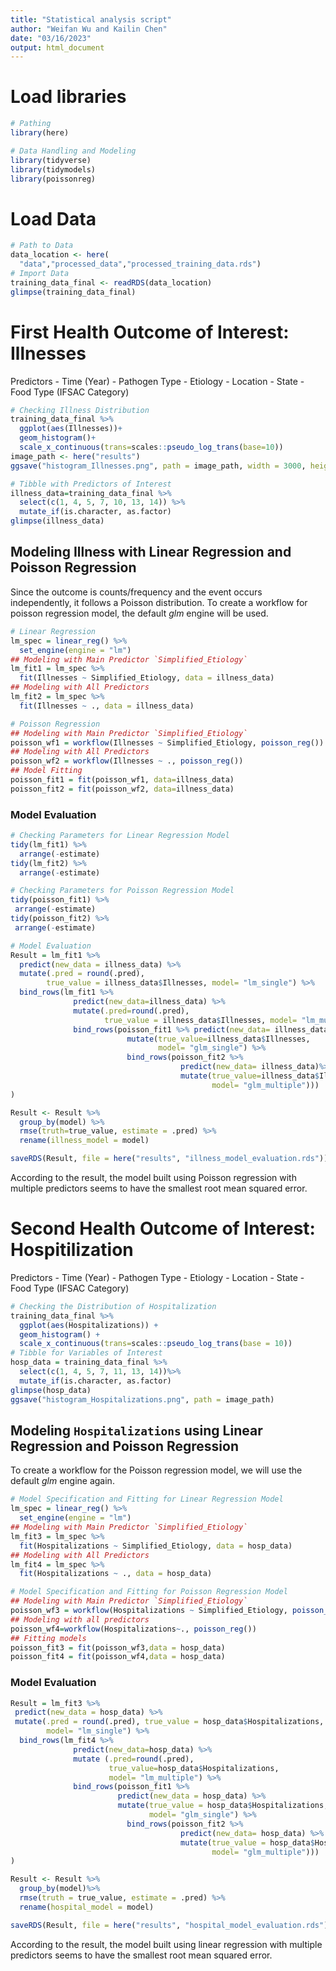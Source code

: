 ```yaml
---
title: "Statistical analysis script"
author: "Weifan Wu and Kailin Chen"
date: "03/16/2023"
output: html_document
---
```


# Load libraries
```r
# Pathing
library(here)

# Data Handling and Modeling
library(tidyverse)
library(tidymodels)
library(poissonreg)
```
# Load Data
```r
# Path to Data
data_location <- here(
  "data","processed_data","processed_training_data.rds")
# Import Data
training_data_final <- readRDS(data_location)
glimpse(training_data_final)
```
# First Health Outcome of Interest: Illnesses

Predictors
-   Time (Year)
-   Pathogen Type
-   Etiology
-   Location
-   State
-   Food Type (IFSAC Category)

```r
# Checking Illness Distribution
training_data_final %>%
  ggplot(aes(Illnesses))+
  geom_histogram()+
  scale_x_continuous(trans=scales::pseudo_log_trans(base=10))
image_path <- here("results")
ggsave("histogram_Illnesses.png", path = image_path, width = 3000, height = 2000, units = "px")

# Tibble with Predictors of Interest
illness_data=training_data_final %>%
  select(c(1, 4, 5, 7, 10, 13, 14)) %>%
  mutate_if(is.character, as.factor)
glimpse(illness_data)
```

## Modeling Illness with Linear Regression and Poisson Regression

Since the outcome is counts/frequency and the event occurs independently, it follows a Poisson distribution. To create a workflow for poisson regression model, the default *glm* engine will be used.

```r
# Linear Regression
lm_spec = linear_reg() %>%
  set_engine(engine = "lm")
## Modeling with Main Predictor `Simplified_Etiology`
lm_fit1 = lm_spec %>%
  fit(Illnesses ~ Simplified_Etiology, data = illness_data)
## Modeling with All Predictors
lm_fit2 = lm_spec %>%
  fit(Illnesses ~ ., data = illness_data)

# Poisson Regression
## Modeling with Main Predictor `Simplified_Etiology`
poisson_wf1 = workflow(Illnesses ~ Simplified_Etiology, poisson_reg())
## Modeling with All Predictors
poisson_wf2 = workflow(Illnesses ~ ., poisson_reg())
## Model Fitting
poisson_fit1 = fit(poisson_wf1, data=illness_data)
poisson_fit2 = fit(poisson_wf2, data=illness_data)
```

### Model Evaluation
```r
# Checking Parameters for Linear Regression Model
tidy(lm_fit1) %>%
  arrange(-estimate)
tidy(lm_fit2) %>%
  arrange(-estimate)

# Checking Parameters for Poisson Regression Model
tidy(poisson_fit1) %>%
 arrange(-estimate)
tidy(poisson_fit2) %>%
 arrange(-estimate)

# Model Evaluation
Result = lm_fit1 %>% 
  predict(new_data = illness_data) %>% 
  mutate(.pred = round(.pred), 
        true_value = illness_data$Illnesses, model= "lm_single") %>% 
  bind_rows(lm_fit1 %>% 
              predict(new_data=illness_data) %>% 
              mutate(.pred=round(.pred), 
                     true_value = illness_data$Illnesses, model= "lm_multiple") %>% 
              bind_rows(poisson_fit1 %>% predict(new_data= illness_data) %>%
                          mutate(true_value=illness_data$Illnesses, 
                                 model= "glm_single") %>% 
                          bind_rows(poisson_fit2 %>% 
                                      predict(new_data= illness_data)%>% 
                                      mutate(true_value=illness_data$Illnesses, 
                                             model= "glm_multiple")))
)

Result <- Result %>%
  group_by(model) %>%
  rmse(truth=true_value, estimate = .pred) %>%
  rename(illness_model = model)

saveRDS(Result, file = here("results", "illness_model_evaluation.rds"))

```
According to the result, the model built using Poisson regression with multiple predictors seems to have the smallest root mean squared error.

# Second Health Outcome of Interest: Hospitilization

Predictors
-   Time (Year)
-   Pathogen Type
-   Etiology
-   Location
-   State
-   Food Type (IFSAC Category)

```r
# Checking the Distribution of Hospitalization
training_data_final %>%
  ggplot(aes(Hospitalizations)) +
  geom_histogram() +
  scale_x_continuous(trans=scales::pseudo_log_trans(base = 10))
# Tibble for Variables of Interest
hosp_data = training_data_final %>%
  select(c(1, 4, 5, 7, 11, 13, 14))%>%
  mutate_if(is.character, as.factor)
glimpse(hosp_data)
ggsave("histogram_Hospitalizations.png", path = image_path)
```

## Modeling `Hospitalizations` using Linear Regression and Poisson Regression

To create a workflow for the Poisson regression model, we will use the default *glm* engine again.

```r
# Model Specification and Fitting for Linear Regression Model
lm_spec = linear_reg() %>%
  set_engine(engine = "lm")
## Modeling with Main Predictor `Simplified_Etiology`
lm_fit3 = lm_spec %>%
  fit(Hospitalizations ~ Simplified_Etiology, data = hosp_data)
## Modeling with All Predictors
lm_fit4 = lm_spec %>%
  fit(Hospitalizations ~ ., data = hosp_data)

# Model Specification and Fitting for Poisson Regression Model
## Modeling with Main Predictor `Simplified_Etiology`
poisson_wf3 = workflow(Hospitalizations ~ Simplified_Etiology, poisson_reg())
## Modeling with all predictors
poisson_wf4=workflow(Hospitalizations~., poisson_reg())
## Fitting models
poisson_fit3 = fit(poisson_wf3,data = hosp_data)
poisson_fit4 = fit(poisson_wf4,data = hosp_data)
```

### Model Evaluation
```r
Result = lm_fit3 %>%
 predict(new_data = hosp_data) %>%
 mutate(.pred = round(.pred), true_value = hosp_data$Hospitalizations,
        model= "lm_single") %>% 
  bind_rows(lm_fit4 %>% 
              predict(new_data=hosp_data) %>% 
              mutate (.pred=round(.pred), 
                      true_value=hosp_data$Hospitalizations, 
                      model= "lm_multiple") %>% 
              bind_rows(poisson_fit1 %>% 
                        predict(new_data = hosp_data) %>%
                        mutate(true_value = hosp_data$Hospitalizations, 
                               model= "glm_single") %>% 
                          bind_rows(poisson_fit2 %>% 
                                      predict(new_data= hosp_data) %>% 
                                      mutate(true_value = hosp_data$Hospitalizations, 
                                             model= "glm_multiple")))
)

Result <- Result %>%
  group_by(model)%>%
  rmse(truth = true_value, estimate = .pred) %>%
  rename(hospital_model = model)

saveRDS(Result, file = here("results", "hospital_model_evaluation.rds"))

```

According to the result, the model built using linear regression with multiple predictors seems to have the smallest root mean squared error.
